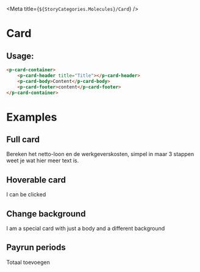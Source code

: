 
<Meta title={`${StoryCategories.Molecules}/Card`} />

# Card

## Usage:

```html
<p-card-container>
    <p-card-header title="Title"></p-card-header>
    <p-card-body>Content</p-card-body>
    <p-card-footer>content</p-card-footer>
</p-card-container>
```

# Examples

## Full card

<Canvas>
    <div class="flex w-1/2">
        <p-card-container>
            <p-card-header title="Title">
                <p-button
                    icon-only
                    icon="pencil"
                    chevron
                    variant="secondary"
                    size="small"
                ></p-button>
            </p-card-header>
            <p-card-body>
                Bereken het netto-loon en de werkgeverskosten, simpel in maar 3
                stappen weet je wat hier meer text is.
            </p-card-body>
        </p-card-container>
    </div>
</Canvas>

## Hoverable card

<Canvas>
    <div class="flex w-1/2">
        <p-card-container hoverable>
            <p-card-header title="Title" arrow></p-card-header>
            <p-card-body>I can be clicked</p-card-body>
        </p-card-container>
    </div>
</Canvas>

## Change background

<Canvas>
    <div class="flex w-1/2">
        <p-card-container class="bg-storm-light">
            <p-card-body class="text-white font-bold h-24 flex items-center justify-center">
                I am a special card with just a body and a different background
            </p-card-body>
        </p-card-container>
    </div>
</Canvas>

## Payrun periods

<Canvas>
    <div class="flex w-1/2 gap-4">
        <p-card-container
            class="bg-mystic-dark text-storm-light hover:text-negative"
            hoverable
        >
            <p-card-header
                title="Januari"
                class="text-storm-vague"
            ></p-card-header>
            <p-card-body
                inherit-text
                class="flex items-center justify-center h-24"
            >
                <p-button
                    variant="text"
                    inherit-text
                    class="text-base"
                    icon="arrow"
                >
                    Totaal toevoegen
                </p-button>
            </p-card-body>
        </p-card-container>
    </div>
</Canvas>
